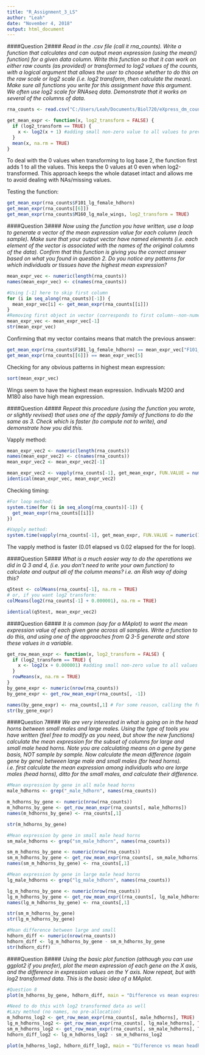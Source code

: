 ---
title: "R_Assignment_3_LS"
author: "Leah"
date: "November 4, 2018"
output: html_document
---
####Question 2####
*Read in the .csv file (call it rna_counts). Write a function that calculates and can output mean expression (using the mean() function) for a given data column. Write this function so that it can work on either raw counts (as provided) or transformed to log2 values of the counts, with a logical argument that allows the user to choose whether to do this on the raw scale or log2 scale (i.e. log2 transform, then calculate the mean). Make sure all functions you write for this assignment have this argument. We often use log2 scale for RNAseq data. Demonstrate that it works on several of the columns of data.*
```{r}
rna_counts <- read.csv("C:/Users/Leah/Documents/Biol720/eXpress_dm_counts.csv")

get_mean_expr <- function(x, log2_transform = FALSE) {
  if (log2_transform == TRUE) {
    x <- log2(x + 1) #adding small non-zero value to all values to prevent taking log2(0)
  }
  mean(x, na.rm = TRUE)
}

```
To deal with the 0 values when transforming to log base 2, the function first adds 1 to all the values. This keeps the 0 values at 0 even when log2-transformed. This approach keeps the whole dataset intact and allows me to avoid dealing with NAs/missing values. 

Testing the function:
```{r}
get_mean_expr(rna_counts$F101_lg_female_hdhorn)
get_mean_expr(rna_counts[[6]])
get_mean_expr(rna_counts$M160_lg_male_wings, log2_transform = TRUE)
```

####Question 3####
*Now using the function you have written, use a loop to generate a vector of the mean expression value for each column (each sample). Make sure that your output vector have named elements (i.e. each element of the vector is associated with the names of the original columns of the data). Confirm that this function is giving you the correct answer based on what you found in question 2. Do you notice any patterns for which individuals or tissues have the highest mean expression?*
```{r}
mean_expr_vec <- numeric(length(rna_counts))
names(mean_expr_vec) <- c(names(rna_counts))

#Using [-1] here to skip first column
for (i in seq_along(rna_counts)[-1]) {
  mean_expr_vec[i] <- get_mean_expr(rna_counts[[i]])
}
#Removing first object in vector (corresponds to first column--non-numeric)
mean_expr_vec <- mean_expr_vec[-1]
str(mean_expr_vec)
```

Confirming that my vector contains means that match the previous answer:
```{r}
get_mean_expr(rna_counts$F101_lg_female_hdhorn) == mean_expr_vec["F101_lg_female_hdhorn"]
get_mean_expr(rna_counts[[6]]) == mean_expr_vec[5]
```

Checking for any obvious patterns in highest mean expression:
```{r}
sort(mean_expr_vec)
```
Wings seem to have the highest mean expression. Indivuals M200 and M180 also have high mean expression.

####Question 4####
*Repeat this procedure (using the function you wrote, or slightly revised) that uses one of the apply family of functions to do the same as 3. Check which is faster (to compute not to write), and demonstrate how you did this.*

Vapply method:
```{r}
mean_expr_vec2 <- numeric(length(rna_counts))
names(mean_expr_vec2) <- c(names(rna_counts))
mean_expr_vec2 <- mean_expr_vec2[-1]

mean_expr_vec2 <- vapply(rna_counts[-1], get_mean_expr, FUN.VALUE = numeric(1))
identical(mean_expr_vec, mean_expr_vec2)
```

Checking timing:
```{r}
#For loop method: 
system.time(for (i in seq_along(rna_counts)[-1]) {
  get_mean_expr(rna_counts[[i]])
}) 

#Vapply method:
system.time(vapply(rna_counts[-1], get_mean_expr, FUN.VALUE = numeric(1)))
```
The vapply method is faster (0.01 elapsed vs 0.02 elapsed for the for loop).

####Question 5####
*What is a much easier way to do the operations we did in Q 3 and 4, (i.e. you don't need to write your own function) to calculate and output all of the column means? i.e. an Rish way of doing this?*

```{r}
q5test <- colMeans(rna_counts[-1], na.rm = TRUE)
# or, if you want log2 transform:
colMeans(log2(rna_counts[-1] + 0.000001), na.rm = TRUE)

identical(q5test, mean_expr_vec2)
```

####Question 6####
*It is common (say for a MAplot) to want the mean expression value of each given gene across all samples. Write a function to do this, and using one of the approaches from Q 3-5 generate and store these values in a variable.*
```{r}
get_row_mean_expr <- function(x, log2_transform = FALSE) {
  if (log2_transform == TRUE) {
    x <- log2(x + 0.000001) #adding small non-zero value to all values to prevent taking log2(0)
  }
  rowMeans(x, na.rm = TRUE)
}
by_gene_expr <- numeric(nrow(rna_counts))
by_gene_expr <- get_row_mean_expr(rna_counts[, -1])

names(by_gene_expr) <- rna_counts[,1] # For some reason, calling the function deleted the names, so am assigning names afterwards
str(by_gene_expr)
```

####Question 7####
*We are very interested in what is going on in the head horns between small males and large males. Using the type of tools you have written (feel free to modify as you need, but show the new functions) calculate the mean expression for the subset of columns for large and small male head horns. Note you are calculating means on a gene by gene basis, NOT sample by sample. Now calculate the mean difference (again gene by gene) between large male and small males (for head horns). i.e. first calculate the mean expression among individuals who are large males (head horns), ditto for the small males, and calculate their difference.*

```{r}
#Mean expression by gene in all male head horns
male_hdhorns <- grep("_male_hdhorn", names(rna_counts))

m_hdhorns_by_gene <- numeric(nrow(rna_counts))
m_hdhorns_by_gene <- get_row_mean_expr(rna_counts[, male_hdhorns])
names(m_hdhorns_by_gene) <- rna_counts[,1]

str(m_hdhorns_by_gene)

#Mean expression by gene in small male head horns
sm_male_hdhorns <- grep("sm_male_hdhorn", names(rna_counts))

sm_m_hdhorns_by_gene <- numeric(nrow(rna_counts))
sm_m_hdhorns_by_gene <- get_row_mean_expr(rna_counts[, sm_male_hdhorns])
names(sm_m_hdhorns_by_gene) <- rna_counts[,1]

#Mean expression by gene in large male head horns
lg_male_hdhorns <- grep("lg_male_hdhorn", names(rna_counts))

lg_m_hdhorns_by_gene <- numeric(nrow(rna_counts))
lg_m_hdhorns_by_gene <- get_row_mean_expr((rna_counts[, lg_male_hdhorns]))
names(lg_m_hdhorns_by_gene) <- rna_counts[,1]

str(sm_m_hdhorns_by_gene)
str(lg_m_hdhorns_by_gene)

#Mean difference between large and small
hdhorn_diff <- numeric(nrow(rna_counts))
hdhorn_diff <- lg_m_hdhorns_by_gene - sm_m_hdhorns_by_gene
str(hdhorn_diff)
```

####Question 8####
*Using the basic plot function (although you can use ggplot2 if you prefer), plot the mean expression of each gene on the X axis, and the difference in expression values on the Y axis. Now repeat, but with log2 transformed data. This is the basic idea of a MAplot.*
```{r}
#Question 8
plot(m_hdhorns_by_gene, hdhorn_diff, main = "Difference vs mean expression: large and small male headhorns", xlab = "Mean male headhorn expression", ylab = "Difference in expression (large and small)")

#Need to do this with log2 transformed data as well
#Lazy method (no names, no pre-allocation)
m_hdhorns_log2 <- get_row_mean_expr(rna_counts[, male_hdhorns], TRUE)
lg_m_hdhorns_log2 <- get_row_mean_expr(rna_counts[, lg_male_hdhorns], TRUE)
sm_m_hdhorns_log2 <- get_row_mean_expr(rna_counts[, sm_male_hdhorns], TRUE)
hdhorn_diff_log2 <- lg_m_hdhorns_log2 - sm_m_hdhorns_log2

plot(m_hdhorns_log2, hdhorn_diff_log2, main = "Difference vs mean headhorn expression: Log2 Transformed", xlab = "Mean male headhorn expression (log2)", ylab = "Difference in expression (large and small) (log2)")
```


